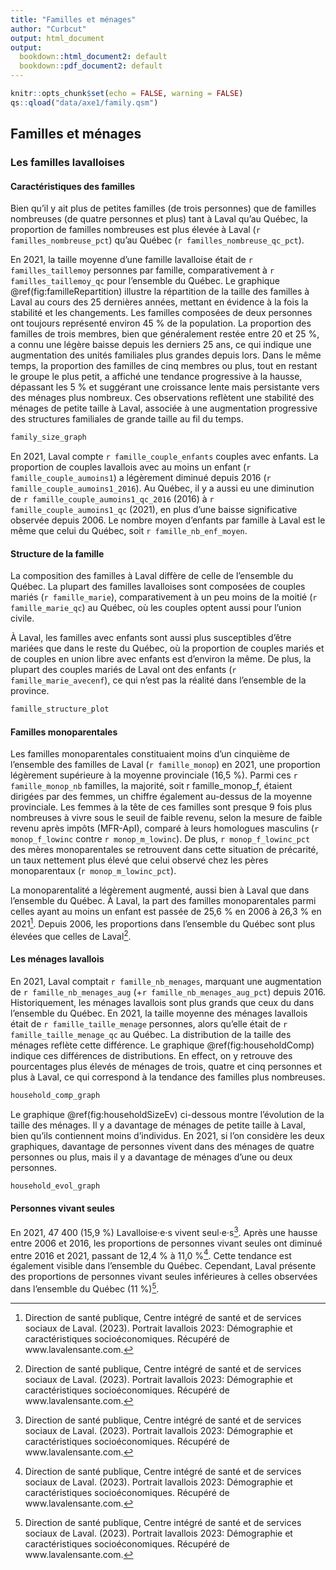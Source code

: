 ```yaml
---
title: "Familles et ménages"
author: "Curbcut"
output: html_document
output:
  bookdown::html_document2: default
  bookdown::pdf_document2: default
---
```


```r
knitr::opts_chunk$set(echo = FALSE, warning = FALSE)
qs::qload("data/axe1/family.qsm")
```

## Familles et ménages

### Les familles lavalloises

#### Caractéristiques des familles

Bien qu'il y ait plus de petites familles (de trois personnes) que de familles nombreuses (de quatre personnes et plus) tant à Laval qu'au Québec, la proportion de familles nombreuses est plus élevée à Laval (`r familles_nombreuse_pct`) qu'au Québec (`r familles_nombreuse_qc_pct`).

En 2021, la taille moyenne d'une famille lavalloise était de `r familles_taillemoy` personnes par famille, comparativement à `r familles_taillemoy_qc` pour l'ensemble du Québec. Le graphique \@ref(fig:familleRepartition) illustre la répartition de la taille des familles à Laval au cours des 25 dernières années, mettant en évidence à la fois la stabilité et les changements. Les familles composées de deux personnes ont toujours représenté environ 45 % de la population. La proportion des familles de trois membres, bien que généralement restée entre 20 et 25 %, a connu une légère baisse depuis les derniers 25 ans, ce qui indique une augmentation des unités familiales plus grandes depuis lors. Dans le même temps, la proportion des familles de cinq membres ou plus, tout en restant le groupe le plus petit, a affiché une tendance progressive à la hausse, dépassant les 5 % et suggérant une croissance lente mais persistante vers des ménages plus nombreux. Ces observations reflètent une stabilité des ménages de petite taille à Laval, associée à une augmentation progressive des structures familiales de grande taille au fil du temps.

```r
family_size_graph
```

En 2021, Laval compte `r famille_couple_enfants` couples avec enfants. La proportion de couples lavallois avec au moins un enfant (`r famille_couple_aumoins1`) a légèrement diminué depuis 2016 (`r famille_couple_aumoins1_2016`). Au Québec, il y a aussi eu une diminution de `r famille_couple_aumoins1_qc_2016` (2016) à `r famille_couple_aumoins1_qc` (2021), en plus d'une baisse significative observée depuis 2006. Le nombre moyen d'enfants par famille à Laval est le même que celui du Québec, soit `r famille_nb_enf_moyen`.

#### Structure de la famille

La composition des familles à Laval diffère de celle de l'ensemble du Québec. La plupart des familles lavalloises sont composées de couples mariés (`r famille_marie`), comparativement à un peu moins de la moitié (`r famille_marie_qc`) au Québec, où les couples optent aussi pour l'union civile.

À Laval, les familles avec enfants sont aussi plus susceptibles d'être mariées que dans le reste du Québec, où la proportion de couples mariés et de couples en union libre avec enfants est d'environ la même. De plus, la plupart des couples mariés de Laval ont des enfants (`r famille_marie_avecenf`), ce qui n’est pas la réalité dans l'ensemble de la province. 

```r
famille_structure_plot
```

#### Familles monoparentales

Les familles monoparentales constituaient moins d'un cinquième de l'ensemble des familles de Laval (`r famille_monop`) en 2021, une proportion légèrement supérieure à la moyenne provinciale (16,5 %). Parmi ces `r famille_monop_nb` familles, la majorité, soit r famille_monop_f, étaient dirigées par des femmes, un chiffre également au-dessus de la moyenne provinciale. Les femmes à la tête de ces familles sont presque 9 fois plus nombreuses à vivre sous le seuil de faible revenu, selon la mesure de faible revenu après impôts (MFR-ApI), comparé à leurs homologues masculins (`r monop_f_lowinc` contre `r monop_m_lowinc`). De plus, `r monop_f_lowinc_pct` des mères monoparentales se retrouvent dans cette situation de précarité, un taux nettement plus élevé que celui observé chez les pères monoparentaux (`r monop_m_lowinc_pct`).

La monoparentalité a légèrement augmenté, aussi bien à Laval que dans l'ensemble du Québec. À Laval, la part des familles monoparentales parmi celles ayant au moins un enfant est passée de 25,6 % en 2006 à 26,3 % en 2021^[Direction de santé publique, Centre intégré de santé et de services sociaux de Laval. (2023). Portrait lavallois 2023: Démographie et caractéristiques socioéconomiques. Récupéré de www.lavalensante.com.]. Depuis 2006, les proportions dans l'ensemble du Québec sont plus élevées que celles de Laval^[Direction de santé publique, Centre intégré de santé et de services sociaux de Laval. (2023). Portrait lavallois 2023: Démographie et caractéristiques socioéconomiques. Récupéré de www.lavalensante.com.].

#### Les ménages lavallois

En 2021, Laval comptait `r famille_nb_menages`, marquant une augmentation de `r famille_nb_menages_aug` (+`r famille_nb_menages_aug_pct`) depuis 2016. Historiquement, les ménages lavallois sont plus grands que ceux du dans l’ensemble du Québec. En 2021, la taille moyenne des ménages lavallois était de `r famille_taille_menage` personnes, alors qu'elle était de `r famille_taille_menage_qc` au Québec. La distribution de la taille des ménages reflète cette différence. Le graphique \@ref(fig:householdComp) indique ces différences de distributions. En effect, on y retrouve des pourcentages plus élevés de ménages de trois, quatre et cinq personnes et plus à Laval, ce qui correspond à la tendance des familles plus nombreuses.

```r
household_comp_graph
```

Le graphique \@ref(fig:householdSizeEv) ci-dessous montre l'évolution de la taille des ménages. Il y a davantage de ménages de petite taille à Laval, bien qu'ils contiennent moins d'individus. En 2021, si l'on considère les deux graphiques, davantage de personnes vivent dans des ménages de quatre personnes ou plus, mais il y a davantage de ménages d'une ou deux personnes.

```r
household_evol_graph
```

#### Personnes vivant seules

En 2021, 47 400 (15,9 %) Lavalloise·e·s vivent seul·e·s^[Direction de santé publique, Centre intégré de santé et de services sociaux de Laval. (2023). Portrait lavallois 2023: Démographie et caractéristiques socioéconomiques. Récupéré de www.lavalensante.com.]. Après une hausse entre 2006 et 2016, les proportions de personnes vivant seules ont diminué entre 2016 et 2021, passant de 12,4 % à 11,0 %^[Direction de santé publique, Centre intégré de santé et de services sociaux de Laval. (2023). Portrait lavallois 2023: Démographie et caractéristiques socioéconomiques. Récupéré de www.lavalensante.com.]. Cette tendance est également visible dans l’ensemble du Québec. Cependant, Laval présente des proportions de personnes vivant seules inférieures à celles observées dans l’ensemble du Québec (11 %)^[Direction de santé publique, Centre intégré de santé et de services sociaux de Laval. (2023). Portrait lavallois 2023: Démographie et caractéristiques socioéconomiques. Récupéré de www.lavalensante.com.]. 


